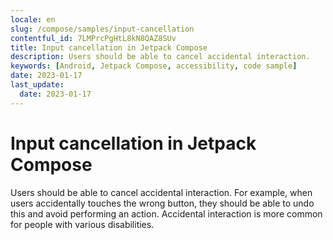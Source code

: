 ```yaml
---
locale: en
slug: /compose/samples/input-cancellation
contentful_id: 7LMPrcPgHtL8kN8QAZ8SUv
title: Input cancellation in Jetpack Compose
description: Users should be able to cancel accidental interaction.
keywords: [Android, Jetpack Compose, accessibility, code sample]
date: 2023-01-17
last_update:
  date: 2023-01-17
---
```


# Input cancellation in Jetpack Compose

Users should be able to cancel accidental interaction. For example, when users accidentally touches the wrong button, they should be able to undo this and avoid performing an action. Accidental interaction is more common for people with various disabilities.

<CodeSample id="input-cancellation" platform="compose" locale="en"/>
